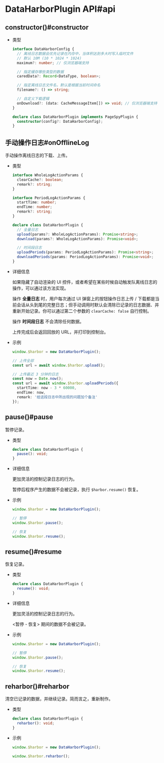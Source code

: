 
# DataHarborPlugin API#api

## constructor()#constructor

- 类型

  ```ts
  interface DataHarborConfig {
    // 离线日志数据会优先记录在内存中，当体积达到多大时写入临时文件
    // 默认 10M (10 * 1024 * 1024)
    maximum?: number; // 仅浏览器端支持

    // 指定缓存哪些类型的数据
    caredData?: Record<DataType, boolean>;

    // 指定离线日志文件名，默认是根据当前时间命名
    filename?: () => string;

    // 自定义下载逻辑
    onDownload?: (data: CacheMessageItem[]) => void; // 仅浏览器端支持
  }

  declare class DataHarborPlugin implements PageSpyPlugin {
    constructor(config?: DataHarborConfig);
  }
  ```


## 手动操作日志#onOfflineLog

手动操作离线日志的下载、上传。

- 类型

  ```ts
  interface WholeLogActionParams {
    clearCache?: boolean;
    remark?: string;
  }

  interface PeriodLogActionParams {
    startTime: number;
    endTime: number;
    remark?: string;
  }

  declare class DataHarborPlugin {
    // 全量日志
    upload(params?: WholeLogActionParams): Promise<string>;
    download(params?: WholeLogActionParams): Promise<void>;

    // 时间段日志
    uploadPeriods(params: PeriodLogActionParams): Promise<string>;
    downloadPeriods(params: PeriodLogActionParams): Promise<void>;
  }
  ```

- 详细信息

  如果隐藏了自动渲染的 UI 控件，或者希望在某些时候自动触发队离线日志的操作，可以通过该方法实现。
  
  操作 **全量日志** 时，用户每次通过 UI 弹窗上的按钮操作日志上传 / 下载都是当前会话从头到尾的完整日志；但手动调用时默认会清除已记录的日志数据、并重新开始记录。你可以通过第二个参数的 `clearCache: false` 自行控制。

  操作 **时间段日志** 不会清除任何数据。
  
  上传完成后会返回回放的 URL，并打印到控制台。

- 示例

  ```ts
  window.$harbor = new DataHarborPlugin();

  // 上传全部
  const url = await window.$harbor.upload();

  // 上传最近 3 分钟的日志
  const now = Date.now();
  const url = await window.$harbor.uploadPeriods({
    startTime: now - 3 * 60000,
    endTime: now,
    remark: '给这段日志中所出现的问题加个备注'
  });
  ```


## pause()#pause

暂停记录。

- 类型

  ```ts
  declare class DataHarborPlugin {
    pause(): void;
  }
  ```

- 详细信息

  更加灵活的控制记录日志的行为。
  
  暂停后程序产生的数据不会被记录，执行 `$harbor.resume()` 恢复。

- 示例

  ```ts
  window.$harbor = new DataHarborPlugin();

  // 暂停
  window.$harbor.pause();

  // 恢复
  window.$harbor.resume();
  ```


## resume()#resume

恢复记录。

- 类型

  ```ts
  declare class DataHarborPlugin {
    resume(): void;
  }
  ```

- 详细信息

  更加灵活的控制记录日志的行为。
  
  &lt;暂停 - 恢复&gt; 期间的数据不会被记录。

- 示例

  ```ts
  window.$harbor = new DataHarborPlugin();

  // 暂停
  window.$harbor.pause();

  // 恢复
  window.$harbor.resume();
  ```


## reharbor()#reharbor

清空已记录的数据，并继续记录。简而言之，重新制作。

- 类型

  ```ts
  declare class DataHarborPlugin {
    reharbor(): void;
  }
  ```

- 示例

  ```ts
  window.$harbor = new DataHarborPlugin();

  window.$harbor.reharbor();
  ```


